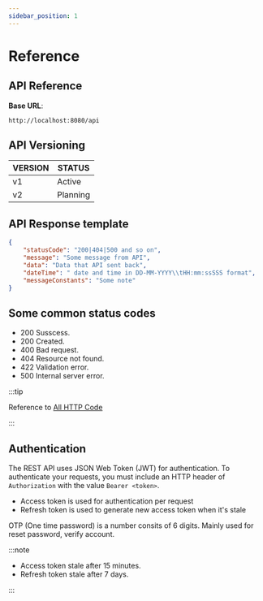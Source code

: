 ```yaml
---
sidebar_position: 1
---
```


# Reference

## API Reference

**Base URL**:

```url
http://localhost:8080/api
```

## API Versioning

| VERSION | STATUS   |
| ------- | -------- |
| v1      | Active   |
| v2      | Planning |

## API Response template

```json
{
	"statusCode": "200|404|500 and so on",
	"message": "Some message from API",
	"data": "Data that API sent back",
	"dateTime": " date and time in DD-MM-YYYY\\tHH:mm:ssSSS format",
	"messageConstants": "Some note"
}
```

## Some common status codes

- 200 Susscess.
- 200 Created.
- 400 Bad request.
- 404 Resource not found.
- 422 Validation error.
- 500 Internal server error.

:::tip

Reference to [All HTTP Code](https://developer.mozilla.org/en-US/docs/Web/HTTP/Status)

:::

## Authentication

The REST API uses JSON Web Token (JWT) for authentication. To authenticate your requests, you must include an HTTP header of `Authorization`
with the value `Bearer <token>`.

- Access token is used for authentication per request 
- Refresh token is used to generate new access token when it's stale 
	
OTP (One time password) is a number consits of 6 digits. Mainly used for reset password, verify account.

:::note

- Access token stale after 15 minutes.
- Refresh token stale after 7 days.

:::
